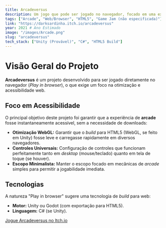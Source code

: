 ```yaml
---
title: Arcadeversus
description: Um jogo que pode ser jogado no navegador, focado em uma experiência rápida e acessível de arcade.
tags: ["Arcade", "Web/Browser", "HTML5", "Game Jam (não especificada)"]
link: "https://darksardinha.itch.io/arcadeversus"
year: 2021 # Ano Estimado
image: "/images/Arcade.png" 
slug: "arcadeversus"
tech_stack: ["Unity (Provável)", "C#", "HTML5 Build"]
---
```


# Visão Geral do Projeto

**Arcadeversus** é um projeto desenvolvido para ser jogado diretamente no navegador (*Play in browser*), o que exige um foco na otimização e acessibilidade web.

## Foco em Acessibilidade

O principal objetivo deste projeto foi garantir que a experiência de **arcade** fosse instantaneamente acessível, sem a necessidade de downloads:

* **Otimização WebGL:** Garantir que o *build* para HTML5 (WebGL, se feito em Unity) fosse leve e carregasse rapidamente em diversos navegadores.
* **Controles Universais:** Configuração de controles que funcionam perfeitamente tanto em *desktop* (mouse/teclado) quanto em tela de toque (se houver).
* **Escopo Minimalista:** Manter o escopo focado em mecânicas de *arcade* simples para permitir a jogabilidade imediata.

## Tecnologias

A natureza "Play in browser" sugere uma tecnologia de *build* para web:

* **Motor:** Unity ou Godot (com exportação para HTML5).
* **Linguagem:** C# (se Unity).

[Jogue Arcadeversus no Itch.io](https://darksardinha.itch.io/arcadeversus)